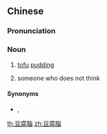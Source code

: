{{also|豆腐脑}}
==Chinese==
{{zh-forms|s=豆腐脑|type=21}}

===Pronunciation===
{{zh-pron
|m=dòufunǎo,er=y
|c=dau6 fu6 nou5
|cat=n
}}

===Noun===
{{zh-noun}}

# [[tofu]] [[pudding]]
# {{lb|zh|Taiwan|pejorative}} someone who does not think
{{attention|zh|better translation for the second sense}}

====Synonyms====
* {{sense|tofu pudding}} {{zh-l|豆腐花}}, {{zh-l|豆花}}

{{zh-cat|Desserts}}

[[th:豆腐腦]]
[[zh:豆腐腦]]